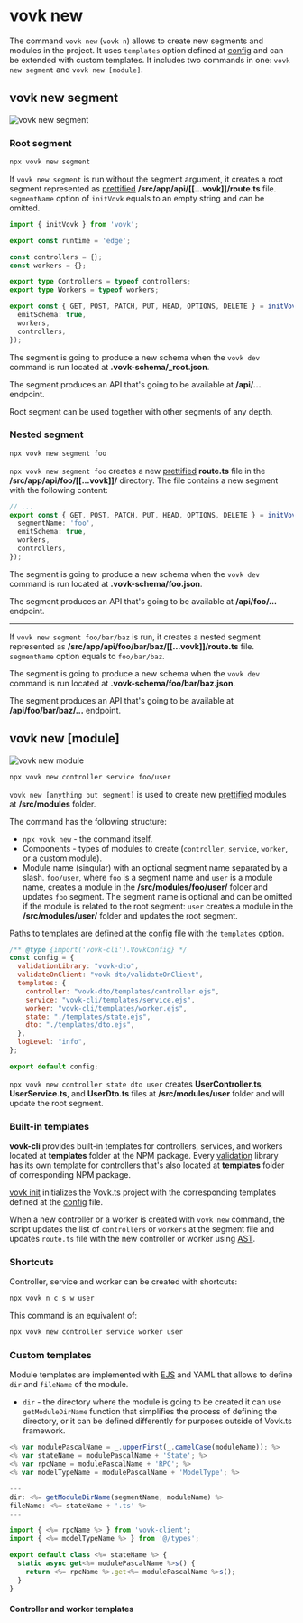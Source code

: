 
# vovk new

The command `vovk new` (`vovk n`) allows to create new segments and modules in the project. It uses `templates` option defined at [config](/config) and can be extended with custom templates. It includes two commands in one: `vovk new segment` and `vovk new [module]`.

## vovk new segment

<Image src={newSegmentSvg} alt="vovk new segment" className="dark:invert lg:max-w-[50%]" />

### Root segment

```sh
npx vovk new segment
```

If `vovk new segment` is run without the segment argument, it creates a root segment represented as [prettified](https://www.npmjs.com/package/prettier) **/src/app/api/[[...vovk]]/route.ts** file. `segmentName` option of `initVovk` equals to an empty string and can be omitted.

```ts
import { initVovk } from 'vovk';

export const runtime = 'edge';

const controllers = {};
const workers = {};

export type Controllers = typeof controllers;
export type Workers = typeof workers;

export const { GET, POST, PATCH, PUT, HEAD, OPTIONS, DELETE } = initVovk({
  emitSchema: true,
  workers,
  controllers,
});
```

The segment is going to produce a new schema when the `vovk dev` command is run located at **.vovk-schema/_root.json**.

The segment produces an API that's going to be available at **/api/...** endpoint.

Root segment can be used together with other segments of any depth.

### Nested segment

```sh
npx vovk new segment foo
```

`npx vovk new segment foo` creates a new [prettified](https://www.npmjs.com/package/prettier) **route.ts** file in the **/src/app/api/foo/[[...vovk]]/** directory. The file contains a new segment with the following content:

```ts
// ...
export const { GET, POST, PATCH, PUT, HEAD, OPTIONS, DELETE } = initVovk({
  segmentName: 'foo',
  emitSchema: true,
  workers,
  controllers,
});
```

The segment is going to produce a new schema when the `vovk dev` command is run located at **.vovk-schema/foo.json**.

The segment produces an API that's going to be available at **/api/foo/...** endpoint.

---------

If `vovk new segment foo/bar/baz` is run, it creates a nested segment represented as **/src/app/api/foo/bar/baz/[[...vovk]]/route.ts** file. `segmentName` option equals to `foo/bar/baz`.

The segment is going to produce a new schema when the `vovk dev` command is run located at **.vovk-schema/foo/bar/baz.json**.

The segment produces an API that's going to be available at **/api/foo/bar/baz/...** endpoint.

## vovk new [module]

<Image src={newModuleSvg} alt="vovk new module" className="dark:invert" />

```sh
npx vovk new controller service foo/user
```

`vovk new [anything but segment]` is used to create new [prettified](https://www.npmjs.com/package/prettier) modules at **/src/modules** folder.

The command has the following structure:

- `npx vovk new` - the command itself.
- Components - types of modules to create (`controller`, `service`, `worker`, or a custom module).
- Module name (singular) with an optional segment name separated by a slash. `foo/user`, where `foo` is a segment name and `user` is a module name, creates a module in the **/src/modules/foo/user/** folder and updates `foo` segment. The segment name is optional and can be omitted if the module is related to the root segment: `user` creates a module in the **/src/modules/user/** folder and updates the root segment.

Paths to templates are defined at the [config](/config) file with the `templates` option.

```js filename="vovk.config.mjs"
/** @type {import('vovk-cli').VovkConfig} */
const config = {
  validationLibrary: "vovk-dto",
  validateOnClient: "vovk-dto/validateOnClient",
  templates: {
    controller: "vovk-dto/templates/controller.ejs",
    service: "vovk-cli/templates/service.ejs",
    worker: "vovk-cli/templates/worker.ejs",
    state: "./templates/state.ejs",
    dto: "./templates/dto.ejs",
  },
  logLevel: "info",
};

export default config;
```

`npx vovk new controller state dto user` creates **UserController.ts**, **UserService.ts**, and **UserDto.ts** files at **/src/modules/user** folder and will update the root segment.

### Built-in templates

**vovk-cli** provides built-in templates for controllers, services, and workers located at **templates** folder at the NPM package. Every [validation](/validation) library has its own template for controllers that's also located at **templates** folder of corresponding NPM package.

[vovk init](/cli/vovk-init) initializes the Vovk.ts project with the corresponding templates defined at the [config](/config) file.

When a new controller or a worker is created with `vovk new` command, the script updates the list of `controllers` or `workers` at the segment file and updates `route.ts` file with the new controller or worker using [AST](https://www.npmjs.com/package/ts-morph).

### Shortcuts

Controller, service and worker can be created with shortcuts:

```sh
npx vovk n c s w user
```

This command is an equivalent of:

```sh
npx vovk new controller service worker user
```

### Custom templates

Module templates are implemented with [EJS](https://www.npmjs.com/package/ejs) and YAML that allows to define `dir` and `fileName` of the module.

- `dir` - the directory where the module is going to be created it can use `getModuleDirName` function that simplifies the process of defining the directory, or it can be defined differently for purposes outside of Vovk.ts framework.

```js
<% var modulePascalName = _.upperFirst(_.camelCase(moduleName)); %>
<% var stateName = modulePascalName + 'State'; %>
<% var rpcName = modulePascalName + 'RPC'; %>
<% var modelTypeName = modulePascalName + 'ModelType'; %>

---
dir: <%= getModuleDirName(segmentName, moduleName) %>
fileName: <%= stateName + '.ts' %>
---

import { <%= rpcName %> } from 'vovk-client';
import { <%= modelTypeName %> } from '@/types';

export default class <%= stateName %> {
  static async get<%= modulePascalName %>s() {
    return <%= rpcName %>.get<%= modulePascalName %>s();
  }
}
```

#### Controller and worker templates
